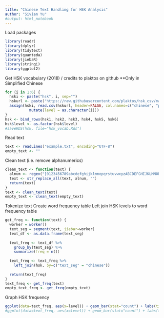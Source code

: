 ```yaml
---
title: "Chinese Text Handling for HSK Analysis"
author: "Sivian Yu"
#output: html_notebook
---
```


Load packages
```r
library(readr)
library(dplyr)
library(tidytext)
library(quanteda)
library(jiebaR)
library(stringi)
library(ggplot2)
```

Get HSK vocabulary (2018) / credits to plaktos on github
**Only in Simplified Chinese

```r
for (i in 1:6) { 
  hski <- paste("hsk", i, sep="")
  hskurl <- paste("https://raw.githubusercontent.com/plaktos/hsk_csv/master/", hski, ".csv", sep="")
  assign(hski, read.csv(hskurl, header=FALSE, col.names=c("chinese", "pinyin", "english")) %>%
           mutate(level = as.character(i)))
}
hsk <- bind_rows(hsk1, hsk2, hsk3, hsk4, hsk5, hsk6)
hsk$level <- as.factor(hsk$level)
#saveRDS(hsk, file="hsk_vocab.Rds")
```

Read text
```r
text <- readLines("example.txt", encoding="UTF-8")
empty_text <- ""
```

Clean text (i.e. remove alphanumerics)
```r
clean_text <- function(text) {
  alnum <- regex("[0123456789abcdefghijklmnopqrstuvwxyzABCDEFGHIJKLMNOPQRSTUVWXYZ]")
  text <- str_replace_all(text, alnum, "")
  return(text)
}
text <- clean_text(text)
empty_text <- clean_text(empty_text)
```

Tokenize text
Create word frequency table
Left join HSK levels to word frequency table
```r
get_freq <- function(text) {
  worker = worker()
  text_seg = segment(text, jiebar=worker)
  text_df <- as.data.frame(text_seg) 
  
  text_freq <- text_df %>%
    group_by(text_seg) %>%
    summarize(freq = n())
  
  text_freq <- text_freq %>%
    left_join(hsk, by=c("text_seg" = "chinese"))
  
  return(text_freq)
}
text_freq <- get_freq(text)
empty_text_freq <- get_freq(empty_text)
```

Graph HSK frequency
```r
ggplot(data=text_freq, aes(x=level)) + geom_bar(stat="count") + labs(title="HSK Vocabulary Frequency") + scale_x_discrete("HSK Level") + ylab("Count")
#ggplot(data=text_freq, aes(x=level)) + geom_bar(stat="count") + labs(title="HSK Vocabulary Frequency") + scale_x_discrete("HSK Level") + ylab("Count") ---- produces error
```


